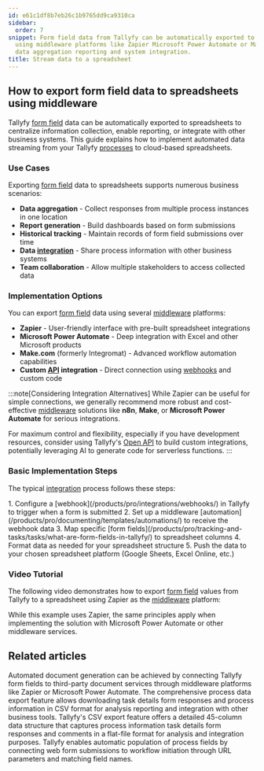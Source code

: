 ```yaml
---
id: e61c1df8b7eb26c1b9765dd9ca9310ca
sidebar:
  order: 7
snippet: Form field data from Tallyfy can be automatically exported to spreadsheets
  using middleware platforms like Zapier Microsoft Power Automate or Make.com to enable
  data aggregation reporting and system integration.
title: Stream data to a spreadsheet
---
```



## How to export form field data to spreadsheets using middleware

Tallyfy [form field](/products/pro/tracking-and-tasks/tasks/what-are-form-fields-in-tallyfy/) data can be automatically exported to spreadsheets to centralize information collection, enable reporting, or integrate with other business systems. This guide explains how to implement automated data streaming from your Tallyfy [processes](/products/pro/tracking-and-tasks/processes/) to cloud-based spreadsheets.

### Use Cases

Exporting [form field](/products/pro/tracking-and-tasks/tasks/what-are-form-fields-in-tallyfy/) data to spreadsheets supports numerous business scenarios:

- **Data aggregation** - Collect responses from multiple process instances in one location
- **Report generation** - Build dashboards based on form submissions
- **Historical tracking** - Maintain records of form field submissions over time
- **Data [integration](/products/pro/integrations/)** - Share process information with other business systems
- **Team collaboration** - Allow multiple stakeholders to access collected data

### Implementation Options

You can export [form field](/products/pro/tracking-and-tasks/tasks/what-are-form-fields-in-tallyfy/) data using several [middleware](/products/pro/integrations/middleware/) platforms:

- **Zapier** - User-friendly interface with pre-built spreadsheet integrations
- **Microsoft Power Automate** - Deep integration with Excel and other Microsoft products
- **Make.com** (formerly Integromat) - Advanced workflow automation capabilities
- **Custom [API](/products/pro/integrations/open-api/) integration** - Direct connection using [webhooks](/products/pro/integrations/webhooks/) and custom code

:::note[Considering Integration Alternatives]
While Zapier can be useful for simple connections, we generally recommend more robust and cost-effective [middleware](/products/pro/integrations/middleware/) solutions like **n8n**, **Make**, or **Microsoft Power Automate** for serious integrations.

For maximum control and flexibility, especially if you have development resources, consider using Tallyfy's [Open API](/products/pro/integrations/open-api/) to build custom integrations, potentially leveraging AI to generate code for serverless functions.
:::

### Basic Implementation Steps
The typical [integration](/products/pro/integrations/) process follows these steps:

<Steps>
1. Configure a [webhook](/products/pro/integrations/webhooks/) in Tallyfy to trigger when a form is submitted
2. Set up a middleware [automation](/products/pro/documenting/templates/automations/) to receive the webhook data
3. Map specific [form fields](/products/pro/tracking-and-tasks/tasks/what-are-form-fields-in-tallyfy/) to spreadsheet columns
4. Format data as needed for your spreadsheet structure
5. Push the data to your chosen spreadsheet platform (Google Sheets, Excel Online, etc.)
</Steps>

### Video Tutorial

The following video demonstrates how to export [form field](/products/pro/tracking-and-tasks/tasks/what-are-form-fields-in-tallyfy/) values from Tallyfy to a spreadsheet using Zapier as the [middleware](/products/pro/integrations/middleware/) platform:

<lite-vimeo videoid="349793950"></lite-vimeo>

While this example uses Zapier, the same principles apply when implementing the solution with Microsoft Power Automate or other middleware services.


## Related articles
<CardGrid>
<LinkTitleCard header="<b>Documents > Send data to document creation systems</b>" href="/products/pro/documenting/documents/how-to-generate-documents-from-form-fields/" > Automated document generation can be achieved by connecting Tallyfy form fields to third-party document services through middleware platforms like Zapier or Microsoft Power Automate. </LinkTitleCard>
<LinkTitleCard header="<b>Processes > Export process to CSV</b>" href="/products/pro/tracking-and-tasks/processes/how-can-i-export-tallyfy-processes-to-csv/" > The comprehensive process data export feature allows downloading task details form responses and process information in CSV format for analysis reporting and integration with other business tools. </LinkTitleCard>
<LinkTitleCard header="<b>Analytics > CSV file structure</b>" href="/products/pro/integrations/analytics/how-is-the-csv-file-structured-in-tallyfy/" > Tallyfy's CSV export feature offers a detailed 45-column data structure that captures process information task details form responses and comments in a flat-file format for analysis and integration purposes. </LinkTitleCard>
<LinkTitleCard header="<b>Launching > Launch a process from a web form</b>" href="/products/pro/launching/how-to-launch-a-tallyfy-process-from-a-webform/" > Tallyfy enables automatic population of process fields by connecting web form submissions to workflow initiation through URL parameters and matching field names. </LinkTitleCard>
</CardGrid>